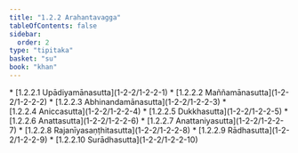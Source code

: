 ```yaml
---
title: "1.2.2 Arahantavagga"
tableOfContents: false
sidebar:
  order: 2
type: "tipitaka"
basket: "su"
book: "khan"
---
```



<DynamicBreadcrumb />



<TableOfContents book="khan" section="1.2.2">
* [1.2.2.1 Upādiyamānasutta](1-2-2/1-2-2-1)
* [1.2.2.2 Maññamānasutta](1-2-2/1-2-2-2)
* [1.2.2.3 Abhinandamānasutta](1-2-2/1-2-2-3)
* [1.2.2.4 Aniccasutta](1-2-2/1-2-2-4)
* [1.2.2.5 Dukkhasutta](1-2-2/1-2-2-5)
* [1.2.2.6 Anattasutta](1-2-2/1-2-2-6)
* [1.2.2.7 Anattaniyasutta](1-2-2/1-2-2-7)
* [1.2.2.8 Rajanīyasaṇṭhitasutta](1-2-2/1-2-2-8)
* [1.2.2.9 Rādhasutta](1-2-2/1-2-2-9)
* [1.2.2.10 Surādhasutta](1-2-2/1-2-2-10)
</TableOfContents>